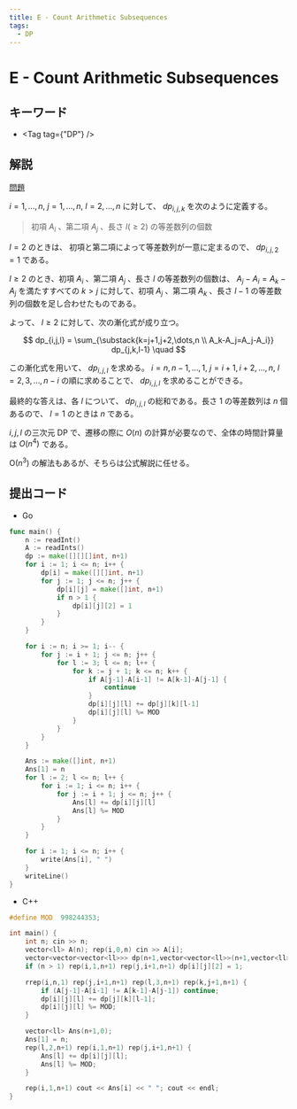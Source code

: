 ```yaml
---
title: E - Count Arithmetic Subsequences
tags:
  - DP
---
```


# E - Count Arithmetic Subsequences

## キーワード


- <Tag tag={"DP"} />

## 解説

[問題](https://atcoder.jp/contests/abc362/tasks/abc362_e)

$i=1,\dots,n, ~ j=1,\dots,n, ~ l=2,\dots,n$ に対して、 $dp_{i,j,k}$ を次のように定義する。

> 初項 $A_{i}$ 、第二項 $A_{j}$ 、長さ $l(\ge2)$ の等差数列の個数

$l=2$ のときは、 初項と第二項によって等差数列が一意に定まるので、 $dp_{i,j,2}=1$ である。

$l\ge2$ のとき、初項 $A_i$ 、第二項 $A_j$ 、長さ $l$ の等差数列の個数は、 $A_j-A_i=A_k-A_j$ を満たすすべての $k > j$ に対して、初項 $A_j$ 、第二項 $A_k$ 、長さ $l-1$ の等差数列の個数を足し合わせたものである。

よって、 $l\ge2$ に対して、次の漸化式が成り立つ。

$$
dp_{i,j,l} = \sum_{\substack{k=j+1,j+2,\dots,n \\ A_k-A_j=A_j-A_i}} dp_{j,k,l-1} \quad
$$

この漸化式を用いて、 $dp_{i,j,l}$ を求める。 $i=n,n-1,\dots,1, ~ j=i+1,i+2,\dots,n, ~ l=2,3,\dots,n-i$ の順に求めることで、 $dp_{i,j,l}$ を求めることができる。

最終的な答えは、各 $l$ について、 $dp_{i,j,l}$ の総和である。長さ $1$ の等差数列は $n$ 個あるので、 $l=1$ のときは $n$ である。

$i,j,l$ の三次元 DP で、遷移の際に $O(n)$ の計算が必要なので、全体の時間計算量は $O(n^4)$ である。

$\mathrm{O}(n^3)$ の解法もあるが、そちらは公式解説に任せる。

## 提出コード

- Go

```go
func main() {
	n := readInt()
	A := readInts()
	dp := make([][][]int, n+1)
	for i := 1; i <= n; i++ {
		dp[i] = make([][]int, n+1)
		for j := 1; j <= n; j++ {
			dp[i][j] = make([]int, n+1)
			if n > 1 {
				dp[i][j][2] = 1
			}
		}
	}

	for i := n; i >= 1; i-- {
		for j := i + 1; j <= n; j++ {
			for l := 3; l <= n; l++ {
				for k := j + 1; k <= n; k++ {
					if A[j-1]-A[i-1] != A[k-1]-A[j-1] {
						continue
					}
					dp[i][j][l] += dp[j][k][l-1]
					dp[i][j][l] %= MOD
				}
			}
		}
	}

	Ans := make([]int, n+1)
	Ans[1] = n
	for l := 2; l <= n; l++ {
		for i := 1; i <= n; i++ {
			for j := i + 1; j <= n; j++ {
				Ans[l] += dp[i][j][l]
				Ans[l] %= MOD
			}
		}
	}

	for i := 1; i <= n; i++ {
		write(Ans[i], " ")
	}
	writeLine()
}
```

- C++

```cpp
#define MOD  998244353;

int main() {
    int n; cin >> n;
    vector<ll> A(n); rep(i,0,n) cin >> A[i];
    vector<vector<vector<ll>>> dp(n+1,vector<vector<ll>>(n+1,vector<ll>(n+1,0)));
    if (n > 1) rep(i,1,n+1) rep(j,i+1,n+1) dp[i][j][2] = 1;

    rrep(i,n,1) rep(j,i+1,n+1) rep(l,3,n+1) rep(k,j+1,n+1) {
        if (A[j-1]-A[i-1] != A[k-1]-A[j-1]) continue;
        dp[i][j][l] += dp[j][k][l-1];
        dp[i][j][l] %= MOD;
    }

    vector<ll> Ans(n+1,0);
    Ans[1] = n;
    rep(l,2,n+1) rep(i,1,n+1) rep(j,i+1,n+1) {
        Ans[l] += dp[i][j][l];
        Ans[l] %= MOD;
    }

    rep(i,1,n+1) cout << Ans[i] << " "; cout << endl;
}
```
